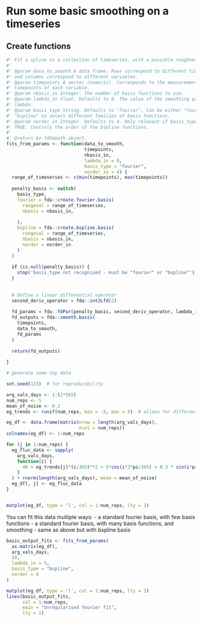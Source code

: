 # Run some basic smoothing on a timeseries

## Create functions

```r
#' Fit a spline to a collection of timeseries, with a possible roughness penalty
#'
#' @param data_to_smooth A data frame. Rows correspond to different time points
#' and columns correspond to different variables.
#' @param timepoints A vector (numeric). Corresponds to the measurement 
#' timepoints of each variable.
#' @param nbasis_in Integer. The number of basis functions to use.
#' @param lambda_in Float. Defaults to 0. The value of the smoothing parameter,
#' lambda.
#' @param basis_type String. Defaults to "fourier". Can be either "fourier" or
#' "bspline" to select different families of basis functions.
#' @param norder_in Integer. Defaults to 4. Only relevant if basis_type = 
#' TRUE. Controls the order of the bspline functions.
#'
#' @return An fdSmooth object.
fits_from_params <- function(data_to_smooth,
                             timepoints,
                             nbasis_in,
                             lambda_in = 0,
                             basis_type = "fourier",
                             norder_in = 4) {
  range_of_timeseries <- c(min(timepoints), max(timepoints))
  
  penalty_basis <- switch(
    basis_type,
    fourier = fda::create.fourier.basis(
      rangeval = range_of_timeseries,
      nbasis = nbasis_in,
      
    ),
    bspline = fda::create.bspline.basis(
      rangeval = range_of_timeseries,
      nbasis = nbasis_in,
      norder = norder_in
    )
  )
  
  if (is.null(penalty_basis)) {
    stop('basis_type not recognised - must be "fourier" or "bspline"')
  }
  
  
  # Define a linear differential operator
  second_deriv_operator = fda::int2Lfd(2)
  
  fd_params = fda::fdPar(penalty_basis, second_deriv_operator, lambda_in)
  fd_outputs = fda::smooth.basis(
    timepoints,
    data_to_smooth, 
    fd_params
  )
  
  return(fd_outputs)
  
}
```

```r

# generate some toy data

set.seed(123)  # for reproducibility

arg_vals_days <- 1:(2*365)
num_reps <- 5
mean_of_noise <- 0.2
eg_trends <- runif(num_reps, min = -5, max = 5)  # allows for different trend lines

eg_df <- data.frame(matrix(nrow = length(arg_vals_days),
                           ncol = num_reps))
colnames(eg_df) <- 1:num_reps

for (j in 1:num_reps) {
  eg_fluc_data <- sapply(
    arg_vals_days,
    function(i) {
      40 + eg_trends[j]*(i/365)**2 + 5*cos(i*2*pi/365) + 0.3 * sin(i*pi/3)
    }
  ) + rnorm(length(arg_vals_days), mean = mean_of_noise)
  eg_df[, j] <- eg_fluc_data
}


matplot(eg_df, type = 'l', col = 1:num_reps, lty = 1)
```

You can fit this data multiple ways:
- a standard fourier basis, with few basis functions
- a standard fourier basis, with many basis functions, and smoothing
- same as above but with bspline basis

```r
basic_output_fits <- fits_from_params(
  as.matrix(eg_df),
  arg_vals_days,
  10,
  lambda_in = 5,
  basis_type = "bspline",
  norder = 4
)

matplot(eg_df, type = 'l', col = 1:num_reps, lty = 1)
lines(basic_output_fits, 
      col = 1:num_reps,
      main = "Unregularised fourier fit",
      lty = 1)
```